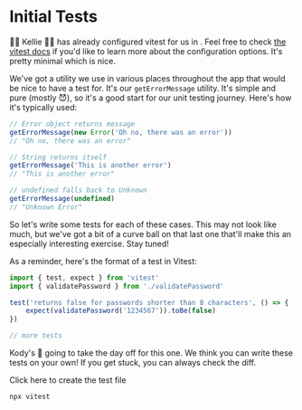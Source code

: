 # Initial Tests

👨‍💼 Kellie 🧝‍♂️ has already configured vitest for us
in <InlineFile file="vitest.config.ts"/>. Feel free to check
[the vitest docs](https://vitest.dev/config/) if you'd like to learn more about
the configuration options. It's pretty minimal which is nice.

We've got a utility we use in various places throughout the app that would be
nice to have a test for. It's our `getErrorMessage` utility. It's simple and
pure (mostly 😈), so it's a good start for our unit testing journey. Here's how
it's typically used:

```ts
// Error object returns message
getErrorMessage(new Error('Oh no, there was an error'))
// "Oh no, there was an error"

// String returns itself
getErrorMessage('This is another error')
// "This is another error"

// undefined falls back to Unknown
getErrorMessage(undefined)
// "Unknown Error"
```

So let's write some tests for each of these cases. This may not look like much,
but we've got a bit of a curve ball on that last one that'll make this an
especially interesting exercise. Stay tuned!

As a reminder, here's the format of a test in Vitest:

```ts
import { test, expect } from 'vitest'
import { validatePassword } from './validatePassword'

test('returns false for passwords shorter than 8 characters', () => {
	expect(validatePassword('1234567')).toBe(false)
})

// more tests
```

Kody's 🐨 going to take the day off for this one. We think you can write these
tests on your own! If you get stuck, you can
always <DiffLink>check the diff</DiffLink>.

<InlineFile file="app/utils/misc.error-message.test.ts">
	Click here to create the test file
</InlineFile>

```sh nonumber
npx vitest
```
